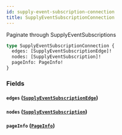 ```yaml
---
id: supply-event-subscription-connection
title: SupplyEventSubscriptionConnection
---
```



Paginate through SupplyEventSubscriptions


```graphql
type SupplyEventSubscriptionConnection {
  edges: [SupplyEventSubscriptionEdge]!
  nodes: [SupplyEventSubscription]!
  pageInfo: PageInfo!
}
```


### Fields

#### `edges` ([`SupplyEventSubscriptionEdge`](/developers/supplier-apis/supply-api/graphql/reference/objects/supply-event-subscription-edge))




#### `nodes` ([`SupplyEventSubscription`](/developers/supplier-apis/supply-api/graphql/reference/objects/supply-event-subscription))




#### `pageInfo` ([`PageInfo`](/developers/supplier-apis/supply-api/graphql/reference/objects/page-info))






